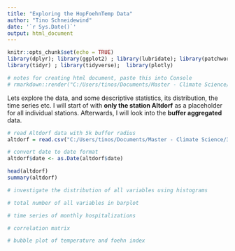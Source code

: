 ```yaml
---
title: "Exploring the HopFoehnTemp Data"
author: "Tino Schneidewind"
date: '`r Sys.Date()`'
output: html_document
---
```


```r
knitr::opts_chunk$set(echo = TRUE)
library(dplyr); library(ggplot2) ; library(lubridate); library(patchwork)
library(tidyr) ; library(tidyverse);  library(plotly)

# notes for creating html document, paste this into Console
# rmarkdown::render("C:/Users/tinos/Documents/Master - Climate Science/3 - Master Thesis/master_thesis/vignettes/region_selection.Rmd", output_format = "html_document")
```

Lets explore the data, and some descriptive statistics, its distribution, the time series etc. I will start of with **only the station Altdorf** as a placeholder for all individual stations. Afterwards, I will look into the **buffer aggregated** data.

```r
# read Altdorf data with 5k buffer radius
altdorf = read.csv("C:/Users/tinos/Documents/Master - Climate Science/3 - Master Thesis/master_thesis/data/MedStat_aggregated/by_station/Altdorf_buffer_5000.csv")

# convert date to date format
altdorf$date <- as.Date(altdorf$date)

head(altdorf)
summary(altdorf)

```

```r
# investigate the distribution of all variables using histograms 

# total number of all variables in barplot

```
```r
# time series of monthly hospitalizations

```

```r
# correlation matrix

```
```r
# bubble plot of temperature and foehn index
```


